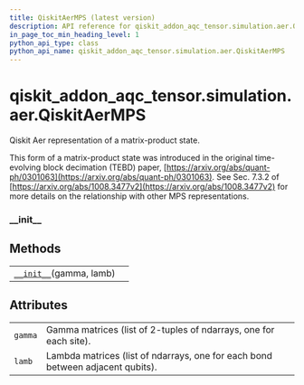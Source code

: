 ```yaml
---
title: QiskitAerMPS (latest version)
description: API reference for qiskit_addon_aqc_tensor.simulation.aer.QiskitAerMPS in the latest version of qiskit-addon-aqc-tensor
in_page_toc_min_heading_level: 1
python_api_type: class
python_api_name: qiskit_addon_aqc_tensor.simulation.aer.QiskitAerMPS
---
```


<span id="qiskit-addon-aqc-tensor-simulation-aer-qiskitaermps" />

# qiskit\_addon\_aqc\_tensor.simulation.aer.QiskitAerMPS

<Class id="qiskit_addon_aqc_tensor.simulation.aer.QiskitAerMPS" isDedicatedPage={true} github="https://github.com/Qiskit/qiskit-addon-aqc_tensor/tree/stable/0.1/qiskit_addon_aqc_tensor/simulation/aer/state.py#L26-L44" signature="QiskitAerMPS(gamma, lamb)[source]" modifiers="class">
  Qiskit Aer representation of a matrix-product state.

  This form of a matrix-product state was introduced in the original time-evolving block decimation (TEBD) paper, [https://arxiv.org/abs/quant-ph/0301063](https://arxiv.org/abs/quant-ph/0301063). See Sec. 7.3.2 of [https://arxiv.org/abs/1008.3477v2](https://arxiv.org/abs/1008.3477v2) for more details on the relationship with other MPS representations.

  ### \_\_init\_\_

  <Function id="qiskit_addon_aqc_tensor.simulation.aer.QiskitAerMPS.__init__" signature="__init__(gamma, lamb)" />

  ## Methods

  |                                                                                                                                                         |   |
  | ------------------------------------------------------------------------------------------------------------------------------------------------------- | - |
  | [`__init__`](#qiskit_addon_aqc_tensor.simulation.aer.QiskitAerMPS.__init__ "qiskit_addon_aqc_tensor.simulation.aer.QiskitAerMPS.__init__")(gamma, lamb) |   |

  ## Attributes

  |         |                                                                                |
  | ------- | ------------------------------------------------------------------------------ |
  | `gamma` | Gamma matrices (list of 2-tuples of ndarrays, one for each site).              |
  | `lamb`  | Lambda matrices (list of ndarrays, one for each bond between adjacent qubits). |
</Class>

